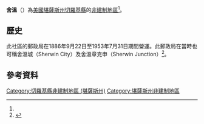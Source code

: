 {{noteTA
|1=zh-hans:县;zh-hk:縣;zh-tw:郡;
}}
{{Infobox settlement
|official_name = 舍溫
|native_name = Sherwin
|settlement_type = [[非建制地區|非建制地區]] 
|nickname = 
|motto =
|pushpin_map=USA Kansas
|coordinates_region = US-KS
|subdivision_type = [[世界政區索引|國家]]
|subdivision_name = [[美国|美国]]
|subdivision_type1 = [[美國行政區劃|州]]
|subdivision_name1 = [[堪薩斯州|堪薩斯州]]
|subdivision_type2 = [[堪薩斯州行政區劃|縣]]
|subdivision_name2 = [[切羅基縣_(堪薩斯州)|切羅基縣]]
|unit_pref  =  
|population_as_of = 
|population_footnotes = 
|population_total = 
|population_density_km2 = 
|timezone = [[北美中部时区|CST]]
|utc_offset = -6
|timezone_DST = CDT
|utc_offset_DST = -5
|elevation_footnotes = 
|elevation_m = 262
|elevation_ft = 860
|latd = 37|latm = 10|lats = 48|latNS = N
|longd = 94|longm = 56|longs = 52|longEW = W
|coordinates_display=%
|area_code = [[電話區號620|620]]
|blank_name = [[聯邦資料處理標準|FIPS編碼]]
|blank_info = 20-65200<ref name="gnis"/>
|blank1_name = [[地名信息系统|GNIS]] ID
|blank1_info = 484447<ref name=gnis>{{GNIS|484447|name=Sherwin, Kansas}}</ref>
|website = 
}}

'''舍溫'''（{{lang-en|'''Sherwin'''}}）為[[美國|美國]][[堪薩斯州|堪薩斯州]][[切羅基縣_(堪薩斯州)|切羅基縣]]的[[非建制地區|非建制地區]]<ref name=gnis/>。

==歷史==
此社區的郵政局在1886年9月22日至1953年7月31日期間營運。此郵政局在當時也可稱舍溫城（Sherwin City）及舍溫章克申（Sherwin Junction）<ref>{{cite web | url=http://www.kshs.org/geog/geog_postoffices/search/page:2/county:CK/sort:date_established/direction:asc | title=Kansas Post Offices, 1828-1961, page 2 | publisher=Kansas Historical Society | accessdate=6 June 2014}}</ref>。

==參考資料==
{{Reflist}}

{{切羅基縣 (堪薩斯州)}}

{{DEFAULTSORT:Sherwin}}
[[Category:切羅基縣非建制地區_(堪薩斯州)|Category:切羅基縣非建制地區 (堪薩斯州)]]
[[Category:堪薩斯州非建制地區|Category:堪薩斯州非建制地區]]

{{CherokeeCountyKS-geo-stub}}